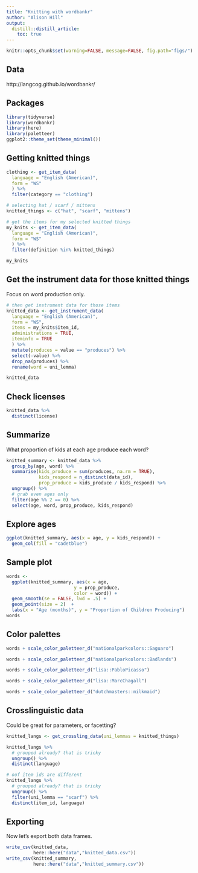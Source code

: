 ```yaml
---
title: "Knitting with wordbankr"
author: "Alison Hill"
output:
  distill::distill_article:
    toc: true
---
```


```r
knitr::opts_chunk$set(warning=FALSE, message=FALSE, fig.path="figs/")
```

## Data

http://langcog.github.io/wordbankr/

## Packages

```r
library(tidyverse)
library(wordbankr)
library(here)
library(paletteer)
ggplot2::theme_set(theme_minimal())
```

## Getting knitted things

```r
clothing <- get_item_data(
  language = "English (American)", 
  form = "WS"
  ) %>%
  filter(category == "clothing")

# selecting hat / scarf / mittens
knitted_things <- c("hat", "scarf", "mittens")

# get the items for my selected knitted things
my_knits <- get_item_data(
  language = "English (American)", 
  form = "WS"
  ) %>%
  filter(definition %in% knitted_things) 
```

```r
my_knits
```


## Get the instrument data for those knitted things

Focus on word production only.

```r
# then get instrument data for those items
knitted_data <- get_instrument_data(
  language = "English (American)",
  form = "WS",
  items = my_knits$item_id,
  administrations = TRUE,
  iteminfo = TRUE
  ) %>% 
  mutate(produces = value == "produces") %>% 
  select(-value) %>% 
  drop_na(produces) %>% 
  rename(word = uni_lemma) 
```

```r
knitted_data
```

## Check licenses

```r
knitted_data %>% 
  distinct(license)
```


## Summarize

What proportion of kids at each age produce each word?

```r
knitted_summary <- knitted_data %>% 
  group_by(age, word) %>%
  summarise(kids_produce = sum(produces, na.rm = TRUE),
            kids_respond = n_distinct(data_id),
            prop_produce = kids_produce / kids_respond) %>% 
  ungroup() %>% 
  # grab even ages only
  filter(age %% 2 == 0) %>% 
  select(age, word, prop_produce, kids_respond)
```

## Explore ages

```r
ggplot(knitted_summary, aes(x = age, y = kids_respond)) +
  geom_col(fill = "cadetblue")
```


## Sample plot

```r
words <-
  ggplot(knitted_summary, aes(x = age, 
                         y = prop_produce, 
                         color = word)) + 
  geom_smooth(se = FALSE, lwd = .5) +
  geom_point(size = 2)  +
  labs(x = "Age (months)", y = "Proportion of Children Producing") 
words
```

## Color palettes

```r
words + scale_color_paletteer_d("nationalparkcolors::Saguaro")
```

```r
words + scale_color_paletteer_d("nationalparkcolors::Badlands")
```

```r
words + scale_color_paletteer_d("lisa::PabloPicasso")
```

```r
words + scale_color_paletteer_d("lisa::MarcChagall")
```

```r
words + scale_color_paletteer_d("dutchmasters::milkmaid")
```




## Crosslinguistic data

Could be great for parameters, or facetting?

```r
knitted_langs <- get_crossling_data(uni_lemmas = knitted_things)
```

```r
knitted_langs %>% 
  # grouped already? that is tricky
  ungroup() %>% 
  distinct(language)

# oof item ids are different
knitted_langs %>% 
  # grouped already? that is tricky
  ungroup() %>% 
  filter(uni_lemma == "scarf") %>% 
  distinct(item_id, language)
```

## Exporting

Now let's export both data frames.

```r
write_csv(knitted_data, 
          here::here("data","knitted_data.csv"))
write_csv(knitted_summary, 
          here::here("data","knitted_summary.csv"))
```

